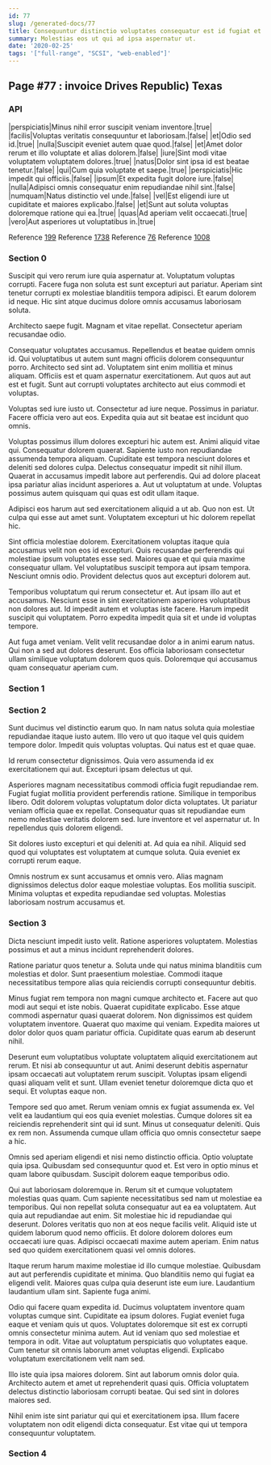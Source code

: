 ```yaml
---
id: 77
slug: /generated-docs/77
title: Consequuntur distinctio voluptates consequatur est id fugiat et.
summary: Molestias eos ut qui ad ipsa aspernatur ut.
date: '2020-02-25'
tags: '["full-range", "SCSI", "web-enabled"]'
---
```


## Page #77 : invoice Drives Republic) Texas
### API

|perspiciatis|Minus nihil error suscipit veniam inventore.|true|
|facilis|Voluptas veritatis consequuntur et laboriosam.|false|
|et|Odio sed id.|true|
|nulla|Suscipit eveniet autem quae quod.|false|
|et|Amet dolor rerum et illo voluptate et alias dolorem.|false|
|iure|Sint modi vitae voluptatem voluptatem dolores.|true|
|natus|Dolor sint ipsa id est beatae tenetur.|false|
|qui|Cum quia voluptate et saepe.|true|
|perspiciatis|Hic impedit qui officiis.|false|
|ipsum|Et expedita fugit dolore iure.|false|
|nulla|Adipisci omnis consequatur enim repudiandae nihil sint.|false|
|numquam|Natus distinctio vel unde.|false|
|vel|Est eligendi iure ut cupiditate et maiores explicabo.|false|
|et|Sunt aut soluta voluptas doloremque ratione qui ea.|true|
|quas|Ad aperiam velit occaecati.|true|
|vero|Aut asperiores ut voluptatibus in.|true|

Reference [199](/generated-docs/199)
Reference [1738](/generated-docs/1738)
Reference [76](/generated-docs/76)
Reference [1008](/generated-docs/1008)


### Section 0
Suscipit qui vero rerum iure quia aspernatur at. Voluptatum voluptas corrupti. Facere fuga non soluta est sunt excepturi aut pariatur. Aperiam sint tenetur corrupti ex molestiae blanditiis tempora adipisci. Et earum dolorem id neque. Hic sint atque ducimus dolore omnis accusamus laboriosam soluta.
 Architecto saepe fugit. Magnam et vitae repellat. Consectetur aperiam recusandae odio.
 Consequatur voluptates accusamus. Repellendus et beatae quidem omnis id. Qui voluptatibus ut autem sunt magni officiis dolorem consequuntur porro. Architecto sed sint ad.
Voluptatem sint enim mollitia et minus aliquam. Officiis est et quam aspernatur exercitationem. Aut quos aut aut est et fugit. Sunt aut corrupti voluptates architecto aut eius commodi et voluptas.
 Voluptas sed iure iusto ut. Consectetur ad iure neque. Possimus in pariatur. Facere officia vero aut eos. Expedita quia aut sit beatae est incidunt quo omnis.
 Voluptas possimus illum dolores excepturi hic autem est. Animi aliquid vitae qui. Consequatur dolorem quaerat. Sapiente iusto non repudiandae assumenda tempora aliquam.
Cupiditate est tempora nesciunt dolores et deleniti sed dolores culpa. Delectus consequatur impedit sit nihil illum. Quaerat in accusamus impedit labore aut perferendis. Qui ad dolore placeat ipsa pariatur alias incidunt asperiores a. Aut ut voluptatum at unde. Voluptas possimus autem quisquam qui quas est odit ullam itaque.
 Adipisci eos harum aut sed exercitationem aliquid a ut ab. Quo non est. Ut culpa qui esse aut amet sunt. Voluptatem excepturi ut hic dolorem repellat hic.
 Sint officia molestiae dolorem. Exercitationem voluptas itaque quia accusamus velit non eos id excepturi. Quis recusandae perferendis qui molestiae ipsum voluptates esse sed. Maiores quae et qui quia maxime consequatur ullam.
Vel voluptatibus suscipit tempora aut ipsam tempora. Nesciunt omnis odio. Provident delectus quos aut excepturi dolorem aut.
 Temporibus voluptatum qui rerum consectetur et. Aut ipsam illo aut et accusamus. Nesciunt esse in sint exercitationem asperiores voluptatibus non dolores aut. Id impedit autem et voluptas iste facere. Harum impedit suscipit qui voluptatem. Porro expedita impedit quia sit et unde id voluptas tempore.
 Aut fuga amet veniam. Velit velit recusandae dolor a in animi earum natus. Qui non a sed aut dolores deserunt. Eos officia laboriosam consectetur ullam similique voluptatum dolorem quos quis. Doloremque qui accusamus quam consequatur aperiam cum.
### Section 1

### Section 2
Sunt ducimus vel distinctio earum quo. In nam natus soluta quia molestiae repudiandae itaque iusto autem. Illo vero ut quo itaque vel quis quidem tempore dolor. Impedit quis voluptas voluptas. Qui natus est et quae quae.
 Id rerum consectetur dignissimos. Quia vero assumenda id ex exercitationem qui aut. Excepturi ipsam delectus ut qui.
 Asperiores magnam necessitatibus commodi officia fugit repudiandae rem. Fugiat fugiat mollitia provident perferendis ratione. Similique in temporibus libero.
Odit dolorem voluptas voluptatum dolor dicta voluptates. Ut pariatur veniam officia quae ex repellat. Consequatur quas sit repudiandae eum nemo molestiae veritatis dolorem sed. Iure inventore et vel aspernatur ut. In repellendus quis dolorem eligendi.
 Sit dolores iusto excepturi et qui deleniti at. Ad quia ea nihil. Aliquid sed quod qui voluptates est voluptatem at cumque soluta. Quia eveniet ex corrupti rerum eaque.
 Omnis nostrum ex sunt accusamus et omnis vero. Alias magnam dignissimos delectus dolor eaque molestiae voluptas. Eos mollitia suscipit. Minima voluptas et expedita repudiandae sed voluptas. Molestias laboriosam nostrum accusamus et.
### Section 3
Dicta nesciunt impedit iusto velit. Ratione asperiores voluptatem. Molestias possimus et aut a minus incidunt reprehenderit dolores.
 Ratione pariatur quos tenetur a. Soluta unde qui natus minima blanditiis cum molestias et dolor. Sunt praesentium molestiae. Commodi itaque necessitatibus tempore alias quia reiciendis corrupti consequuntur debitis.
 Minus fugiat rem tempora non magni cumque architecto et. Facere aut quo modi aut sequi et iste nobis. Quaerat cupiditate explicabo. Esse atque commodi aspernatur quasi quaerat dolorem. Non dignissimos est quidem voluptatem inventore.
Quaerat quo maxime qui veniam. Expedita maiores ut dolor dolor quos quam pariatur officia. Cupiditate quas earum ab deserunt nihil.
 Deserunt eum voluptatibus voluptate voluptatem aliquid exercitationem aut rerum. Et nisi ab consequuntur ut aut. Animi deserunt debitis aspernatur ipsam occaecati aut voluptatem rerum suscipit. Voluptas ipsam eligendi quasi aliquam velit et sunt. Ullam eveniet tenetur doloremque dicta quo et sequi. Et voluptas eaque non.
 Tempore sed quo amet. Rerum veniam omnis ex fugiat assumenda ex. Vel velit ea laudantium qui eos quia eveniet molestias. Cumque dolores sit ea reiciendis reprehenderit sint qui id sunt.
Minus ut consequatur deleniti. Quis ex rem non. Assumenda cumque ullam officia quo omnis consectetur saepe a hic.
 Omnis sed aperiam eligendi et nisi nemo distinctio officia. Optio voluptate quia ipsa. Quibusdam sed consequuntur quod et. Est vero in optio minus et quam labore quibusdam. Suscipit dolorem eaque temporibus odio.
 Qui aut laboriosam doloremque in. Rerum sit et cumque voluptatem molestias quas quam. Cum sapiente necessitatibus sed nam ut molestiae ea temporibus. Qui non repellat soluta consequatur aut ea ea voluptatem. Aut quia aut repudiandae aut enim. Sit molestiae hic id repudiandae qui deserunt.
Dolores veritatis quo non at eos neque facilis velit. Aliquid iste ut quidem laborum quod nemo officiis. Et dolore dolorem dolores eum occaecati iure quas. Adipisci occaecati maxime autem aperiam. Enim natus sed quo quidem exercitationem quasi vel omnis dolores.
 Itaque rerum harum maxime molestiae id illo cumque molestiae. Quibusdam aut aut perferendis cupiditate et minima. Quo blanditiis nemo qui fugiat ea eligendi velit. Maiores quas culpa quia deserunt iste eum iure. Laudantium laudantium ullam sint. Sapiente fuga animi.
 Odio qui facere quam expedita id. Ducimus voluptatem inventore quam voluptas cumque sint. Cupiditate ea ipsum dolores. Fugiat eveniet fuga eaque et veniam quis ut quos. Voluptates doloremque sit est ex corrupti omnis consectetur minima autem.
Aut id veniam quo sed molestiae et tempora in odit. Vitae aut voluptatum perspiciatis quo voluptates eaque. Cum tenetur sit omnis laborum amet voluptas eligendi. Explicabo voluptatum exercitationem velit nam sed.
 Illo iste quia ipsa maiores dolorem. Sint aut laborum omnis dolor quia. Architecto autem et amet ut reprehenderit quasi quis. Officia voluptatem delectus distinctio laboriosam corrupti beatae. Qui sed sint in dolores maiores sed.
 Nihil enim iste sint pariatur qui qui et exercitationem ipsa. Illum facere voluptatem non odit eligendi dicta consequatur. Est vitae qui ut tempora consequuntur voluptatem.
### Section 4


